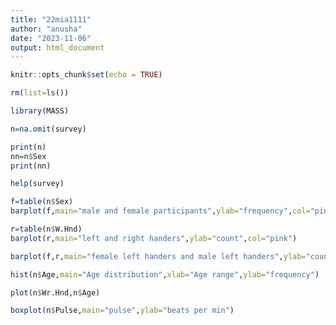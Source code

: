 ```yaml
---
title: "22mia1111"
author: "anusha"
date: "2023-11-06"
output: html_document
---
```


```r
knitr::opts_chunk$set(echo = TRUE)
```
```r
rm(list=ls())
```


```r
library(MASS)
```


```r
n=na.omit(survey)
```


```r
print(n)
nn=n$Sex
print(nn)
```


```r
help(survey)
```


```r
f=table(n$Sex)
barplot(f,main="male and female participants",ylab="frequency",col="pink")

```


```r
r=table(n$W.Hnd)
barplot(r,main="left and right handers",ylab="count",col="pink")
```


```r
barplot(f,r,main="female left handers and male left handers",ylab="count",col="pink")

```


```r
hist(n$Age,main="Age distribution",xlab="Age range",ylab="frequency")
```


```r
plot(n$Wr.Hnd,n$Age)
```


```r
boxplot(n$Pulse,main="pulse",ylab="beats per min")
```

